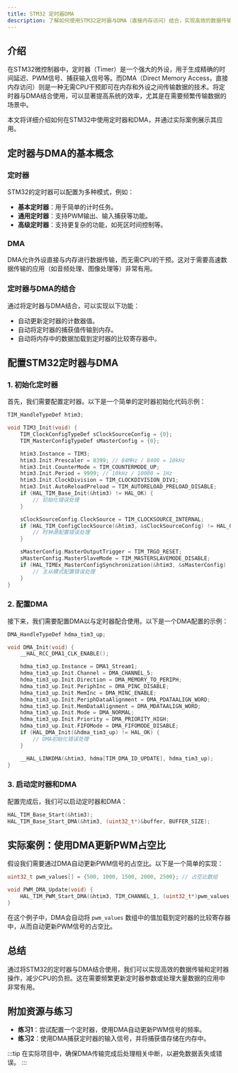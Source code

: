 ```yaml
---
title: STM32 定时器DMA
description: 了解如何使用STM32定时器与DMA（直接内存访问）结合，实现高效的数据传输和定时器操作。
---
```


## 介绍

在STM32微控制器中，定时器（Timer）是一个强大的外设，用于生成精确的时间延迟、PWM信号、捕获输入信号等。而DMA（Direct Memory Access，直接内存访问）则是一种无需CPU干预即可在内存和外设之间传输数据的技术。将定时器与DMA结合使用，可以显著提高系统的效率，尤其是在需要频繁传输数据的场景中。

本文将详细介绍如何在STM32中使用定时器和DMA，并通过实际案例展示其应用。

## 定时器与DMA的基本概念

### 定时器

STM32的定时器可以配置为多种模式，例如：
- **基本定时器**：用于简单的计时任务。
- **通用定时器**：支持PWM输出、输入捕获等功能。
- **高级定时器**：支持更复杂的功能，如死区时间控制等。

### DMA

DMA允许外设直接与内存进行数据传输，而无需CPU的干预。这对于需要高速数据传输的应用（如音频处理、图像处理等）非常有用。

### 定时器与DMA的结合

通过将定时器与DMA结合，可以实现以下功能：
- 自动更新定时器的计数器值。
- 自动将定时器的捕获值传输到内存。
- 自动将内存中的数据加载到定时器的比较寄存器中。

## 配置STM32定时器与DMA

### 1. 初始化定时器

首先，我们需要配置定时器。以下是一个简单的定时器初始化代码示例：

```c
TIM_HandleTypeDef htim3;

void TIM3_Init(void) {
    TIM_ClockConfigTypeDef sClockSourceConfig = {0};
    TIM_MasterConfigTypeDef sMasterConfig = {0};

    htim3.Instance = TIM3;
    htim3.Init.Prescaler = 8399; // 84MHz / 8400 = 10kHz
    htim3.Init.CounterMode = TIM_COUNTERMODE_UP;
    htim3.Init.Period = 9999; // 10kHz / 10000 = 1Hz
    htim3.Init.ClockDivision = TIM_CLOCKDIVISION_DIV1;
    htim3.Init.AutoReloadPreload = TIM_AUTORELOAD_PRELOAD_DISABLE;
    if (HAL_TIM_Base_Init(&htim3) != HAL_OK) {
        // 初始化错误处理
    }

    sClockSourceConfig.ClockSource = TIM_CLOCKSOURCE_INTERNAL;
    if (HAL_TIM_ConfigClockSource(&htim3, &sClockSourceConfig) != HAL_OK) {
        // 时钟源配置错误处理
    }

    sMasterConfig.MasterOutputTrigger = TIM_TRGO_RESET;
    sMasterConfig.MasterSlaveMode = TIM_MASTERSLAVEMODE_DISABLE;
    if (HAL_TIMEx_MasterConfigSynchronization(&htim3, &sMasterConfig) != HAL_OK) {
        // 主从模式配置错误处理
    }
}
```

### 2. 配置DMA

接下来，我们需要配置DMA以与定时器配合使用。以下是一个DMA配置的示例：

```c
DMA_HandleTypeDef hdma_tim3_up;

void DMA_Init(void) {
    __HAL_RCC_DMA1_CLK_ENABLE();

    hdma_tim3_up.Instance = DMA1_Stream1;
    hdma_tim3_up.Init.Channel = DMA_CHANNEL_5;
    hdma_tim3_up.Init.Direction = DMA_MEMORY_TO_PERIPH;
    hdma_tim3_up.Init.PeriphInc = DMA_PINC_DISABLE;
    hdma_tim3_up.Init.MemInc = DMA_MINC_ENABLE;
    hdma_tim3_up.Init.PeriphDataAlignment = DMA_PDATAALIGN_WORD;
    hdma_tim3_up.Init.MemDataAlignment = DMA_MDATAALIGN_WORD;
    hdma_tim3_up.Init.Mode = DMA_NORMAL;
    hdma_tim3_up.Init.Priority = DMA_PRIORITY_HIGH;
    hdma_tim3_up.Init.FIFOMode = DMA_FIFOMODE_DISABLE;
    if (HAL_DMA_Init(&hdma_tim3_up) != HAL_OK) {
        // DMA初始化错误处理
    }

    __HAL_LINKDMA(&htim3, hdma[TIM_DMA_ID_UPDATE], hdma_tim3_up);
}
```

### 3. 启动定时器和DMA

配置完成后，我们可以启动定时器和DMA：

```c
HAL_TIM_Base_Start(&htim3);
HAL_TIM_Base_Start_DMA(&htim3, (uint32_t*)&buffer, BUFFER_SIZE);
```

## 实际案例：使用DMA更新PWM占空比

假设我们需要通过DMA自动更新PWM信号的占空比。以下是一个简单的实现：

```c
uint32_t pwm_values[] = {500, 1000, 1500, 2000, 2500}; // 占空比数组

void PWM_DMA_Update(void) {
    HAL_TIM_PWM_Start_DMA(&htim3, TIM_CHANNEL_1, (uint32_t*)pwm_values, 5);
}
```

在这个例子中，DMA会自动将 `pwm_values` 数组中的值加载到定时器的比较寄存器中，从而自动更新PWM信号的占空比。

## 总结

通过将STM32的定时器与DMA结合使用，我们可以实现高效的数据传输和定时器操作，减少CPU的负担。这在需要频繁更新定时器参数或处理大量数据的应用中非常有用。

## 附加资源与练习

- **练习1**：尝试配置一个定时器，使用DMA自动更新PWM信号的频率。
- **练习2**：使用DMA捕获定时器的输入信号，并将捕获值存储在内存中。

:::tip
在实际项目中，确保DMA传输完成后处理相关中断，以避免数据丢失或错误。
:::
